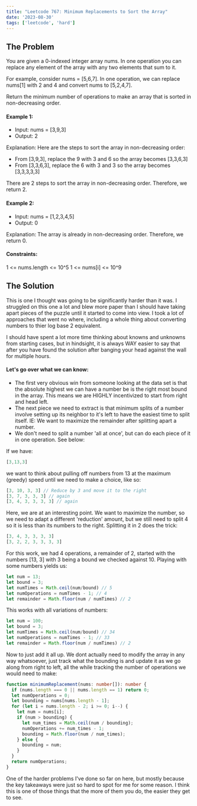 ```yaml
---
title: "Leetcode 767: Minimum Replacements to Sort the Array"
date: '2023-08-30'
tags: ['leetcode', 'hard']
---
```


## The Problem
You are given a 0-indexed integer array nums. In one operation you can replace any element of the array with any two elements that sum to it.

For example, consider nums = [5,6,7]. In one operation, we can replace nums[1] with 2 and 4 and convert nums to [5,2,4,7].

Return the minimum number of operations to make an array that is sorted in non-decreasing order.

#### Example 1:
- Input: nums = [3,9,3]
- Output: 2

Explanation: Here are the steps to sort the array in non-decreasing order:
- From [3,9,3], replace the 9 with 3 and 6 so the array becomes [3,3,6,3]
- From [3,3,6,3], replace the 6 with 3 and 3 so the array becomes [3,3,3,3,3]

There are 2 steps to sort the array in non-decreasing order. Therefore, we return 2.

#### Example 2:
- Input: nums = [1,2,3,4,5]
- Output: 0

Explanation: The array is already in non-decreasing order. Therefore, we return 0. 
 
#### Constraints:
1 \<= nums.length \<= 10^5
1 \<= nums[i] \<= 10^9


## The Solution

This is one I thought was going to be significantly harder than it was. I struggled on this one a lot and blew more paper than I should have taking apart pieces of the puzzle until it started to come into view. I took a lot of approaches that went no where, including a whole thing about converting numbers to thier log base 2 equivalent.

I should have spent a lot more time thinking about knowns and unknowns from starting cases, but in hindsight, it is always WAY easier to say that after you have found the solution after banging your head against the wall for multiple hours.

#### Let's go over what we can know:
- The first very obvious win from someone looking at the data set is that the absolute highest we can have a number be is the right most bound in the array. This means we are HIGHLY incentivized to start from right and head left.
- The next piece we need to extract is that minimum splits of a number involve setting up its neighbor to it's left to have the easiest time to split itself. IE: We want to maximize the remainder after splitting apart a number.
- We don't need to split a number 'all at once', but can do each piece of it in one operation. See below:

If we have:
```ts
[3,13,3]
```
we want to think about pulling off numbers from 13 at the maximum (greedy) speed until we need to make a choice, like so:
```ts
[3, 10, 3, 3] // Reduce by 3 and move it to the right
[3, 7, 3, 3, 3] // again
[3, 4, 3, 3, 3, 3] // again
```
Here, we are at an interesting point. We want to maximize the number, so we need to adapt a different 'reduction' amount, but we still need to split 4 so it is less than its numbers to the right. Splitting it in 2 does the trick:
```ts
[3, 4, 3, 3, 3, 3]
[3, 2, 2, 3, 3, 3, 3]
```

For this work, we had 4 operations, a remainder of 2, started with the numbers [13, 3] with 3 being a bound we checked against 10. Playing with some numbers yields us:
```ts
let num = 13;
let bound = 3;
let numTimes = Math.ceil(num/bound) // 5
let numOperations = numTimes - 1; // 4
let remainder = Math.floor(num / numTimes) // 2
```

This works with all variations of numbers:
```ts
let num = 100;
let bound = 3;
let numTimes = Math.ceil(num/bound) // 34
let numOperations = numTimes - 1; // 33
let remainder = Math.floor(num / numTimes) // 2
```

Now to just add it all up. We dont actually need to modify the array in any way whatsoever, just track what the bounding is and update it as we go along from right to left, all the while tracking the number of operations we would need to make:

```ts
function minimumReplacement(nums: number[]): number {
  if (nums.length === 0 || nums.length == 1) return 0;
  let numOperations = 0;
  let bounding = nums[nums.length - 1];
  for (let i = nums.length - 2; i >= 0; i--) {
    let num = nums[i];
    if (num > bounding) {
      let num_times = Math.ceil(num / bounding);
      numOperations += num_times - 1;
      bounding = Math.floor(num / num_times);
    } else {
      bounding = num;
    }
  }
  return numOperations;
}
```

One of the harder problems I've done so far on here, but mostly because the key takeaways were just so hard to spot for me for some reason. I think this is one of those things that the more of them you do, the easier they get to see.